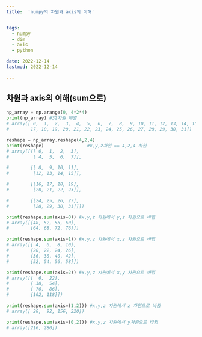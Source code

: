 ```yaml
---
title:  'numpy의 차원과 axis의 이해'


tags:
  - numpy
  - dim
  - axis
  - python

date: 2022-12-14
lastmod: 2022-12-14
 
---
```


## 차원과 axis의 이해(sum으로)

```python
np_array = np.arange(0, 4*2*4)
print(np_array) #32차원 배열
# array([ 0,  1,  2,  3,  4,  5,  6,  7,  8,  9, 10, 11, 12, 13, 14, 15, 16,
#        17, 18, 19, 20, 21, 22, 23, 24, 25, 26, 27, 28, 29, 30, 31])

reshape = np_array.reshape(4,2,4)
print(reshape)                #x,y,z차원 == 4,2,4 차원
# array([[[ 0,  1,  2,  3],
#         [ 4,  5,  6,  7]],

#        [[ 8,  9, 10, 11],
#         [12, 13, 14, 15]],

#        [[16, 17, 18, 19],
#         [20, 21, 22, 23]],

#        [[24, 25, 26, 27],
#         [28, 29, 30, 31]]])

print(reshape.sum(axis=0)) #x,y,z 차원에서 y,z 차원으로 바뀜
# array([[48, 52, 56, 60],
#        [64, 68, 72, 76]])

print(reshape.sum(axis=1)) #x,y,z 차원에서 x,z 차원으로 바뀜
# array([[ 4,  6,  8, 10],
#        [20, 22, 24, 26],
#        [36, 38, 40, 42],
#        [52, 54, 56, 58]])

print(reshape.sum(axis=2)) #x,y,z 차원에서 x,y 차원으로 바뀜
# array([[  6,  22],
#        [ 38,  54],
#        [ 70,  86],
#        [102, 118]])

print(reshape.sum(axis=(1,2))) #x,y,z 차원에서 z 차원으로 바뀜
# array([ 28,  92, 156, 220])

print(reshape.sum(axis=(0,2))) #x,y,z 차원에서 y차원으로 바뀜
# array([216, 280])
```